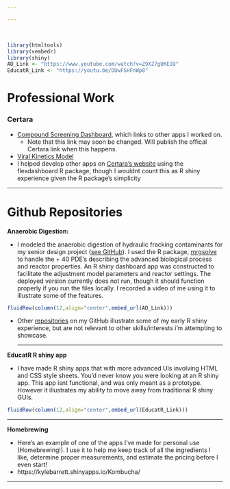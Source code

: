 ```yaml
---

---
```


<br>
<link rel="stylesheet" href="www/css/styles.css" type="text/css">

```r
library(htmltools)
library(vembedr)
library(shiny)
AD_Link <- "https://www.youtube.com/watch?v=Z9XZ7gUKEIQ"
EducatR_Link <- "https://youtu.be/DUwFSHFnWp8"
```

# Professional Work

### Certara
 - <a href="https://pharmacometrics.shinyapps.io/COVID-19-CompoundScreening_TestNewUI/" target="_blank">Compound Screening Dashboard</a>, which links to other apps I worked on.
   -  Note that this link may soon be changed. Will publish the offical Certara link when this happens.
 - <a href="https://pharmacometrics.shinyapps.io/COVID-19-VK-MODEL/" target="_blank">Viral Kinetics Model</a>
 - I helped develop other apps on <a href="https://www.covidpharmacology.com/in-silico-workbench/"  target="_blank">Certara's website</a> using the flexdashboard R package, though I wouldnt count this as R shiny experience given the R package's simplicity

<hr>

# Github Repositories

**Anaerobic Digestion:**

- I modeled the anaerobic digestion of hydraulic fracking contaminants for my senior design project (<a href="https://kylebarrett.github.io/AnaerobicDigestion/" target="_blank">see GitHub</a>). I used the R package, [mrgsolve](https://github.com/metrumresearchgroup/mrgsolve) to handle the + 40 PDE's describing the advanced biological process and reactor properties. An R shiny dashboard app was constructed to facilitate the adjustment model parameters and reactor settings. The deployed version currently does not run, though it should function properly if you run the files locally. I recorded a video of me using it to illustrate some of the features.

```r
fluidRow(column(12,align="center",embed_url(AD_Link)))
```

- Other [repositories](https://github.com/KyleBarrett?tab=repositories) on my GitHub illustrate some of my early R shiny experience, but are not relevant to other skills/interests i'm attempting to showcase.
<hr>

**EducatR R shiny app**

 - I have made R shiny apps that with more advanced UIs involving HTML and CSS style sheets. You'd never know you were looking at an R shiny app. This app isnt functional, and was only meant as a prototype. However it illustrates my ability to move away from traditional R shiny GUIs.
```r
fluidRow(column(12,align="center",embed_url(EducatR_Link)))
```
<hr>

**Homebrewing**

- Here's an example of one of the apps I've made for personal use (Homebrewing!). I use it to help me keep track of all the ingredients I like, determine proper measurements, and estimate the pricing before I even start!
- https://kylebarrett.shinyapps.io/Kombucha/

<hr>
